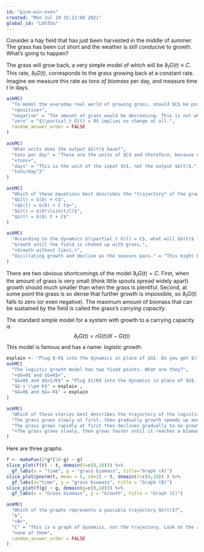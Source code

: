 ```yaml
---
id: "pine-win-oven"
created: "Mon Jul 19 15:12:08 2021"
global_id: "L6hTUu" 
---
```


Consider a hay field that has just been harvested in the middle of summer. The grass has been cut short and the weather is still conducive to growth. What's going to happen?

The grass will grow back, a very simple model of which will be $\partial_t G(t) \equiv C$. This rate, $\partial_t G(t)$, corresponds to the grass growing back at a constant rate. Imagine we measure this rate as *tons of biomass* per day, and measure time $t$ in days.

```r
askMC(
  "To model the everyday real world of growing grass, should $C$ be positive or negative?",
  "+positive+",
  "negative" = "The amount of grass would be decreasing. This is not what we ordinarily think of as \"growing\"",
  "zero" = "$\\partial_t G(t) = 0$ implies no change at all.",
  random_answer_order = FALSE
)
```

```r
askMC(
  "What units does the output $G(t)$ have?",
  "tons per day" = "These are the units of $C$ and therefore, because of the equality, of $\\partial_t G(t)$. We're asking about the units of $G(t)$, not $\\partial_t G(t)$.",
  "+tons+",
  "days" = "This is the unit of the input $t$, not the output $G(t)$.",
  "tons/day^2"
)
```

```r
askMC(
  "Which of these equations best describes the *trajectory* of the growing grass under the $\\partial_t G(t) = C$ dynamics?",
  "$G(t) = G(0) + C$", 
  "+$G(t) = G(0) + C t$+",
  "$G(t) = G(0)\\sin(t/C)$",
  "$G(t) = G(0) t + C$"
)
```

```r
askMC(
  "According to the dynamics $\\partial_t G(t) = C$, what will $G(t)$ look like (without future harvesting)?",
  "Growth until the field is choked up with grass.",
  "+Growth without limit.+",
  "Oscillating growth and decline as the seasons pass." = "This might be the case in the real world, but the simple model does not incorporate seasonality."
)
```

There are two obvious shortcomings of the model $\partial_t G(t) = C$. First, when the amount of grass is very small (think little spouts spread widely apart) growth should much smaller than when the grass is plentiful. Second, at some point the grass is so dense that further growth is impossible, so $\partial_t G(t)$ falls to zero (or even negative). The maximum amount of biomass that can be sustained by the field is called the grass's *carrying capacity*.

The standard simple model for a system with growth to a carrying capacity is $$\partial_t G(t) = r G(t)(K-G(t))$$ This model is famous and has a name: *logistic growth*.

```r
explain <- "Plug $-K$ into the dynamics in place of $G$. Do you get $\\partial_t G=0$?"
askMC(
  "The logistic growth model has two fixed points. What are they?",
  "+$G=0$ and $G=K$+",
  "$G=0$ and $G=1/K$" = "Plug $1/K$ into the dynamics in place of $G$. Do you get $\\partial_t G = 0$?",
  "$G = \\pm K$" = explain ,
  "$G=0$ and $G=-K$" = explain
)
```

```r
askMC(
  "Which of these stories best describes the trajectory of the logistics growth version of $G(t)$ starting with $G(0)$ very small but positive?",
  "The grass grows slowly at first, then gradually growth speeds up and stays high.",
  "The grass grows rapidly at first then declines gradually to no growth.",
  "+The grass grows slowly, then grows faster until it reaches a biomass where the growth rate declines steadily to zero.+"
)
```

Here are three graphs.

```r
f <- makeFun(2*g*(10-g) ~ g)
slice_plot(f(t) ~ t, domain(t=c(0,10))) %>% 
  gf_labs(x = "time", g = "grass biomass", title="Graph (A)")
slice_plot(pnorm(t, mean = 5, sd=2) ~ t, domain(t=c(0,10)) ) %>%
  gf_labs(x="time", y = "grass biomass", title = "Graph (B)")
slice_plot(f(g) ~ g, domain(g=c(0,10))) %>%
  gf_labs(x = "Grass biomass", y = "Growth", title = "Graph (C)")
```

```r
askMC(
  "Which of the graphs represents a possible trajectory $G(t)$?",
  "A",
  "+B+",
  "C" = "This is a graph of dynamics, not the trajectory. Look at the x-axis label.",
  "none of them",
  random_answer_order = FALSE
)
```

